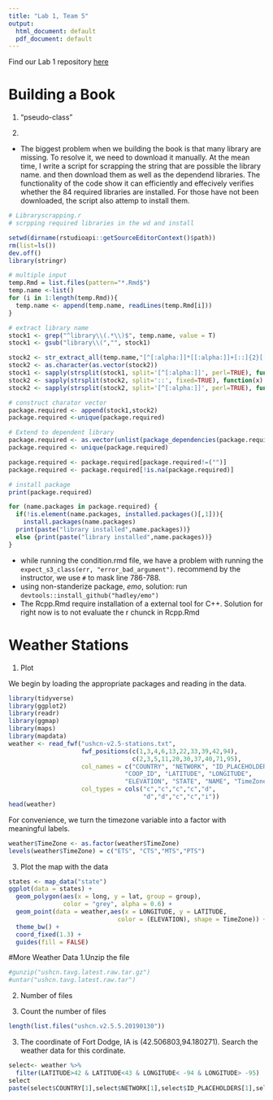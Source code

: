 ```yaml
---
title: "Lab 1, Team 5"
output:
  html_document: default
  pdf_document: default
---
```


Find our Lab 1 repository [here](https://github.com/MirandaTilton/Stat585_Lab1)

# Building a Book

1. "pseudo-class"

2. 
* The biggest problem when we building the book is that many library are missing. To resolve it, we need to download it manually. At the mean time, I write a script for scrapping the string that are possible the library name. and then download them as well as the dependend libraries. The functionality of the code show it can efficiently and effecively verifies whether the 84 required libraries are installed. For those have not been downloaded, the script also attemp to install them.

```R
# Libraryscrapping.r
# scrpping required libraries in the wd and install

setwd(dirname(rstudioapi::getSourceEditorContext()$path))
rm(list=ls())
dev.off()
library(stringr)

# multiple input
temp.Rmd = list.files(pattern="*.Rmd$")
temp.name <-list()
for (i in 1:length(temp.Rmd)){
  temp.name <- append(temp.name, readLines(temp.Rmd[i]))
}

# extract library name
stock1 <- grep("^library\\(.*\\)$", temp.name, value = T)
stock1 <- gsub("library\\(","", stock1)

stock2 <- str_extract_all(temp.name,"[^[:alpha:]]*[[:alpha:]]+[::]{2}[[:alpha:]]+[[:punct:]]?", simplify =T)
stock2 <- as.character(as.vector(stock2))
stock1 <- sapply(strsplit(stock1, split='[^[:alpha:]]', perl=TRUE), function(x) (tail(x, n=1))) # last one
stock2 <- sapply(strsplit(stock2, split='::', fixed=TRUE), function(x) (x[1]))
stock2 <- sapply(strsplit(stock2, split='[^[:alpha:]]', perl=TRUE), function(x) (tail(x, n=1))) # last one

# construct charator vector
package.required <- append(stock1,stock2)
package.required <-unique(package.required)

# Extend to dependent library
package.required <- as.vector(unlist(package_dependencies(package.required)))
package.required <- unique(package.required)

package.required <- package.required[package.required!=("")]
package.required <- package.required[!is.na(package.required)]

# install package
print(package.required)

for (name.packages in package.required) {
  if(!is.element(name.packages, installed.packages()[,1])){
    install.packages(name.packages)
  print(paste("library installed",name.packages))}
  else {print(paste("library installed",name.packages))}
}
```
* while running the condition.rmd file, we have a problem with running the `expect_s3_class(err, "error_bad_argument")`. recommend by the instructor, we use `#` to mask line 786-788. 
* using non-standerize package, $emo$, solution: run `devtools::install_github("hadley/emo")`
* The Rcpp.Rmd require installation of a external tool for C++. Solution for right now is to not evaluate the r chunck in Rcpp.Rmd


# Weather Stations

1. Plot

We begin by loading the appropriate packages and reading in the data. 

```r
library(tidyverse)
library(ggplot2)
library(readr)
library(ggmap)
library(maps)
library(mapdata)
weather <- read_fwf("ushcn-v2.5-stations.txt", 
                    fwf_positions(c(1,3,4,6,13,22,33,39,42,94),
                                  c(2,3,5,11,20,30,37,40,71,95), 
                    col_names = c("COUNTRY", "NETWORK", "ID_PLACEHOLDERS",
                                "COOP_ID", "LATITUDE", "LONGITUDE",
                                "ELEVATION", "STATE", "NAME", "TimeZone")),
                    col_types = cols("c","c","c","c","d",
                                     "d","d","c","c","i"))
head(weather)
```

For convenience, we turn the timezone variable into a factor with meaningful labels.

```r
weather$TimeZone <- as.factor(weather$TimeZone)
levels(weather$TimeZone) = c("ETS", "CTS","MTS","PTS")
```


3. Plot the map with the data
```r
states <- map_data("state")
ggplot(data = states) + 
  geom_polygon(aes(x = long, y = lat, group = group),
               color = "grey", alpha = 0.6) + 
  geom_point(data = weather,aes(x = LONGITUDE, y = LATITUDE,
                              color = (ELEVATION), shape = TimeZone)) +
  theme_bw() +
  coord_fixed(1.3) +
  guides(fill = FALSE)

```

#More Weather Data
1.Unzip the file
```r
#gunzip("ushcn.tavg.latest.raw.tar.gz")
#untar("ushcn.tavg.latest.raw.tar")
```

2. Number of files

2. Count the number of files
```r
length(list.files("ushcn.v2.5.5.20190130"))
```

3. The coordinate of Fort Dodge, IA is (42.506803,94.180271). Search the weather data for this cordinate.
```r
select<- weather %>% 
  filter(LATITUDE>42 & LATITUDE<43 & LONGITUDE< -94 & LONGITUDE> -95)
select
paste(select$COUNTRY[1],select$NETWORK[1],select$ID_PLACEHOLDERS[1],select$COOP_ID[1],".raw.tavg",sep="")
```

